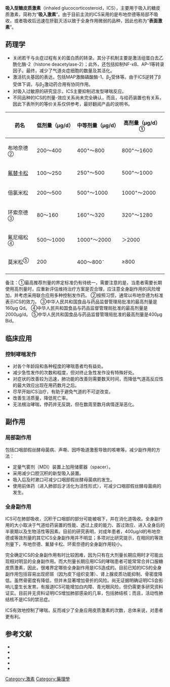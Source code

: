 '''吸入型糖皮质激素'''（inhaled glucocorticosteroid，ICS），主要用于吸入的糖皮质激素，简称为“'''吸入激素'''”。由于目前主流的ICS采用的是布地奈德等局部不吸收，或者吸收后迅速在肝脏灭活以致于全身作用微弱的品种，因此也称为“'''表面激素'''”。
==药理学==
*关闭若干与炎症过程有关的蛋白质的转录。其分子机制主要是激活组蛋白去乙酰化酶-2（histone deacetylase-2）；此外，还包括抑制NF-κB、AP-1等转录因子。最终，减少了气道炎症细胞的数量及其活化。
*激活抗炎基因的表达，包括MAP激酶磷酸酶-1、β<sub>2</sub>受体等。由于ICS逆转了β受体下调，与β<sub>2</sub>激动药合用有协同作用。
*对吸入过敏原的研究显示，ICS主要抑制迟发型哮喘反应。
*不同品种的ICS的剂量-效应关系尚未完全确认，而且，与给药装置也有关系，因此下表所列的等价关系仅供参考，最好翻阅产品的说明书。
{| class="wikitable"
 |-
 ! 药名 !! 低剂量（μg/d） !! 中等剂量（μg/d） !! 高剂量（μg/d）<sup>①</sup>
 |-
 ! 布地奈德<sup>②</sup>
 || 200～400 || 400<sup>+</sup>～800 || 800<sup>+</sup>～1600
 |- 
 ! [[氟替卡松|氟替卡松]]
 || 100～250 || 250<sup>+</sup>～500 || 500<sup>+</sup>～1000 
 |-
 ! 倍氯米松
 || 200～500 || 500<sup>+</sup>～1000 || 1000<sup>+</sup>～2000
 |-
 ! 环索奈德<sup>③</sup>
 || 80～160 || 160<sup>+</sup>～320 || 320<sup>+</sup>～1280
 |-
 ! 氟尼缩松<sup>④</sup>
 || 500～1000 || 1000<sup>+</sup>～2000 || ＞2000
 |-
 ! 莫米松<sup>⑤</sup>
 || 200 || 400～800<sup>-</sup> || ≥800
 |-
 |}
备注：①最高推荐剂量的界定标准仍有待统一，需要注意的是，当患者需要长期使用高剂量时，应重新评估维持治疗方案是否合理，应注意全身副作用的风险增加，并考虑采用联合应用多种控制发作药。
②按照习惯，通常以布地奈德为标准表示ICS的效力。
③中华人民共和国食品与药品监督管理局批准的最高剂量是160μg Qd。
④中华人民共和国食品与药品监督管理局批准的最高剂量是2000μg/d。
⑤中华人民共和国食品与药品监督管理局批准的最高剂量是400μg Bid。

==临床应用==
===控制哮喘发作===
*对各个年龄段和各种程度的哮喘患者均有益处。
*减少急性发作的次数和程度，但对终止急性发作没有特殊好处。
*对症状的改善较为迅速，肺功能的改善则需要数天时间，而降低气道高反应性的最大效应出现在用药数月之后。
*尽早开始ICS治疗，有助于避免气道的不可逆改变。
*改善生活质量，降低死亡率。
*无法根治哮喘，停药并无反跳，但在数周至数月病情逐渐恶化。

==副作用==
===局部副作用===
包括口咽部假丝酵母菌病、声嘶、因呼吸道激惹导致的咳嗽等。减少副作用的方法：
*定量气雾剂（MDI）装置上加用储雾器（spacer）。
*采用减少口腔沉积的新型吸入装置。
*吸入后及时漱口可减少口咽部假丝酵母菌病的发生。
*使用前体药（进入肺部后才活化为活性形式），可减少口咽部假丝酵母菌病的发生。
===全身副作用===
ICS可在肺部吸收，沉积于口咽部的部分可能被咽下，并在消化道吸收。全身副作用的大小取决于气道给药装置的性能、透过上皮的能力、首过效应、进入全身后的半衰期以及生物活性等因素。目前的研究表明，对成年患者，400μg/d的布地奈德或等效剂量的其它ICS全身副作用并不明显；多项对比研究提示，在相同的等效剂量下，布地奈德、氟替卡松、环索奈德的全身副作用较小。

完全确定ICS的全身副作用有时比较困难，因为只有在大剂量长期应用时才可能出现相对明显的全身副作用。而大剂量长期应用ICS的哮喘患者可能常常合并口服糖皮质激素，因此，很难界定哪些全身副作用是ICS造成的。目前已知的ICS的全身副作用包括容易出现瘀斑（因为皮下组织变薄）、肾上腺皮质功能抑制、骨密度降低。虽然骨密度有降低，但并未显著增加骨折的风险。尚无证据明确证明ICS会影响儿童生长发育。有报道ICS可能增加白内障、青光眼风险，但仍需更多研究资料证实。目前并无资料证明ICS增加肺部感染的几率，包括肺结核；而且，活动性肺结核不是ICS的禁忌症。

ICS有效地控制了哮喘，反而减少了全身应用皮质激素的次数，总体来说，对患者更有利。

==参考文献==
*{{Cite web |url= http://www.ginasthma.org/pdf/GINA_Report_2010.pdf |title= Global Strategy for Asthma Management and Prevention 2010 |author= Eric D. Bateman, et al |publisher= Global Initiative for Asthma (GINA) |language= en |accessdate= 2011-09-20 |deadurl= yes |archiveurl= https://web.archive.org/web/20120315185600/http://www.ginasthma.org/pdf/GINA_Report_2010.pdf |archivedate= 2012-03-15 }}
*{{Cite web |url= http://www.merckmanuals.com/professional/pulmonary_disorders/asthma_and_related_disorders/asthma.html |title= Asthma and Related Disorders |author= Russell Blair, et al |publisher= Merck & Co., Inc. |language= en |accessdate= 2011-09-20 |archive-date= 2015-03-29 |archive-url= https://web.archive.org/web/20150329144340/http://www.merckmanuals.com/professional/pulmonary_disorders/asthma_and_related_disorders/asthma.html |dead-url= no }}
*{{cite book |author=Anthony S. Fauci |authorlink= |coauthors=Eugene Braunwald, Dennis L. Kasper |title=Harrison's Principles of Internal Medicine |year=2008 |publisher=McGraw-Hill Professional |location=US |isbn=978-0071466332}}
*{{cite book |author=陆再英 |authorlink=陆再英 |coauthors=钟南山 |title=内科学 |year=2008 |publisher=人民卫生出版社 |location=北京 |isbn=978-7-117-09652-2}}
*{{cite book |author=陈灏珠 |authorlink=陈灏珠 |coauthors=林果为 |title=实用内科学 |year=2009 |publisher=人民卫生出版社 |location=北京 |isbn=978-7-117-11864-4}}

[[Category:激素|Category:激素]]
[[Category:藥理學|Category:藥理學]]